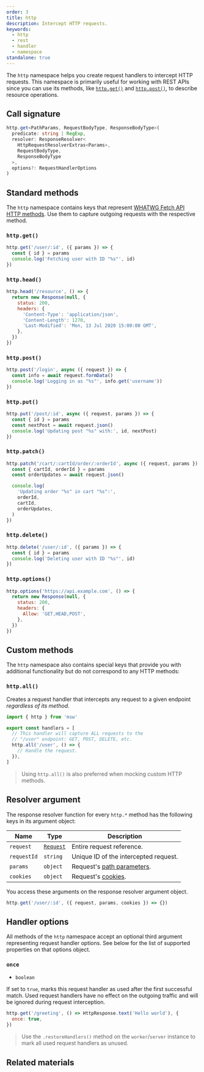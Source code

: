 ```yaml
---
order: 3
title: http
description: Intercept HTTP requests.
keywords:
  - http
  - rest
  - handler
  - namespace
standalone: true
---
```


The `http` namespace helps you create request handlers to intercept HTTP requests. This namespace is primarily useful for working with REST APIs since you can use its methods, like [`http.get()`](#httpget) and [`http.post()`](#httppost), to describe resource operations.

## Call signature

```ts
http.get<PathParams, RequestBodyType, ResponseBodyType>(
  predicate: string | RegExp,
  resolver: ResponseResolver<
    HttpRequestResolverExtras<Params>,
    RequestBodyType,
    ResponseBodyType
  >,
  options?: RequestHandlerOptions
)
```


<PageCard
  icon={CodeBracketSquareIcon}
  url="https://github.com/mswjs/msw/tree/main/src/core/http.ts"
  title="http.ts"
  description="Source code for the `http` namespace."
/>

## Standard methods

The `http` namespace contains keys that represent [WHATWG Fetch API HTTP methods](https://fetch.spec.whatwg.org/#methods). Use them to capture outgoing requests with the respective method.

### `http.get()`

```js
http.get('/user/:id', ({ params }) => {
  const { id } = params
  console.log('Fetching user with ID "%s"', id)
})
```

### `http.head()`

```js
http.head('/resource', () => {
  return new Response(null, {
    status: 200,
    headers: {
      'Content-Type': 'application/json',
      'Content-Length': 1270,
      'Last-Modified': 'Mon, 13 Jul 2020 15:00:00 GMT',
    },
  })
})
```

### `http.post()`

```js
http.post('/login', async ({ request }) => {
  const info = await request.formData()
  console.log('Logging in as "%s"', info.get('username'))
})
```

### `http.put()`

```js
http.put('/post/:id', async ({ request, params }) => {
  const { id } = params
  const nextPost = await request.json()
  console.log('Updating post "%s" with:', id, nextPost)
})
```

### `http.patch()`

```js
http.patch('/cart/:cartId/order/:orderId', async ({ request, params }) => {
  const { cartId, orderId } = params
  const orderUpdates = await request.json()

  console.log(
    'Updating order "%s" in cart "%s":',
    orderId,
    cartId,
    orderUpdates,
  )
})
```

### `http.delete()`

```js
http.delete('/user/:id', ({ params }) => {
  const { id } = params
  console.log('Deleting user with ID "%s"', id)
})
```

### `http.options()`

```js
http.options('https://api.example.com', () => {
  return new Response(null, {
    status: 200,
    headers: {
      Allow: 'GET,HEAD,POST',
    },
  })
})
```

## Custom methods

The `http` namespace also contains special keys that provide you with additional functionality but do not correspond to any HTTP methods:

### `http.all()`

Creates a request handler that intercepts any request to a given endpoint _regardless of its method_.

```js
import { http } from 'msw'

export const handlers = [
  // This handler will capture ALL requests to the
  // "/user" endpoint: GET, POST, DELETE, etc.
  http.all('/user', () => {
    // Handle the request.
  }),
]
```

> Using `http.all()` is also preferred when mocking custom HTTP methods.

## Resolver argument

The response resolver function for every `http.*` method has the following keys in its argument object:

| Name        | Type                                                                  | Description                                                      |
| ----------- | --------------------------------------------------------------------- | ---------------------------------------------------------------- |
| `request`   | [`Request`](https://developer.mozilla.org/en-US/docs/Web/API/Request) | Entire request reference.                                        |
| `requestId` | `string`                                                              | Unique ID of the intercepted request.                            |
| `params`    | `object`                                                              | Request's [path parameters](/docs/http#reading-path-parameters). |
| `cookies`   | `object`                                                              | Request's [cookies](/docs/http#reading-request-cookies).         |

You access these arguments on the response resolver argument object.

```js
http.get('/user/:id', ({ request, params, cookies }) => {})
```

## Handler options

All methods of the `http` namespace accept an optional third argument representing request handler options. See below for the list of supported properties on that options object.

### `once`

- `boolean`

If set to `true`, marks this request handler as used after the first successful match. Used request handlers have no effect on the outgoing traffic and will be ignored during request interception.

```js {2}
http.get('/greeting', () => HttpResponse.text('Hello world'), {
  once: true,
})
```

> Use the `.restoreHandlers()` method on the `worker`/`server` instance to mark all used request handlers as unused.

## Related materials


<PageCard
  icon={NodejsIcon}
  url="/docs/http"
  title="Describing REST API"
  description="Learn about describing RESTful APIs."
/>
